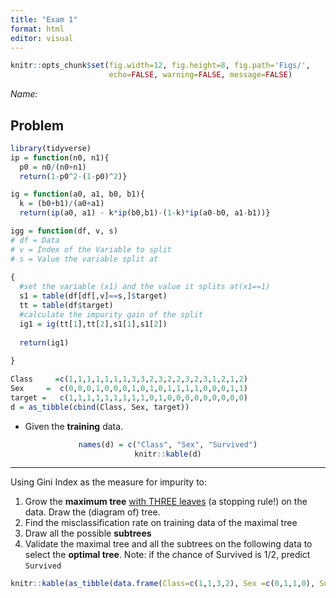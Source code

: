 ```yaml
---
title: "Exam 1"
format: html
editor: visual
---
```


```r
knitr::opts_chunk$set(fig.width=12, fig.height=8, fig.path='Figs/',
                      echo=FALSE, warning=FALSE, message=FALSE)
```

*Name:*

## Problem

```r
library(tidyverse)
ip = function(n0, n1){
  p0 = n0/(n0+n1)
  return(1-p0^2-(1-p0)^2)}

ig = function(a0, a1, b0, b1){
  k = (b0+b1)/(a0+a1)
  return(ip(a0, a1) - k*ip(b0,b1)-(1-k)*ip(a0-b0, a1-b1))}

igg = function(df, v, s)
# df = Data
# v = Index of the Variable to split
# s = Value the variable split at 
  
{
  #set the variable (x1) and the value it splits at(x1==1)
  s1 = table(df[df[,v]==s,]$target)
  tt = table(df$target)
  #calculate the impurity gain of the split
  ig1 = ig(tt[1],tt[2],s1[1],s1[2])
  
  return(ig1)
  
}

Class     =c(1,1,1,1,1,1,1,3,3,2,3,2,2,3,2,3,1,2,1,2)
Sex     =  c(0,0,0,1,0,0,0,1,0,1,0,1,1,1,1,0,0,0,1,1)
target =   c(1,1,1,1,1,1,1,1,1,0,1,0,0,0,0,0,0,0,0,0)
d = as_tibble(cbind(Class, Sex, target))


```

-   Given the **training** data.

<center>

```r
names(d) = c("Class", "Sex", "Survived")
knitr::kable(d)
```

</center>

------------------------------------------------------------------------

Using Gini Index as the measure for impurity to:

1.  Grow the **maximum tree** [with THREE leaves]{.underline} (a stopping rule!) on the data. Draw the (diagram of) tree.
2.  Find the misclassification rate on training data of the maximal tree
3.  Draw all the possible **subtrees**
4.  Validate the maximal tree and all the subtrees on the following data to select the **optimal tree**. Note: if the chance of Survived is 1/2, predict `Survived`

<center>

```r
knitr::kable(as_tibble(data.frame(Class=c(1,1,3,2), Sex =c(0,1,1,0), Survived =c(1,1,0,0))))
```

</center>
